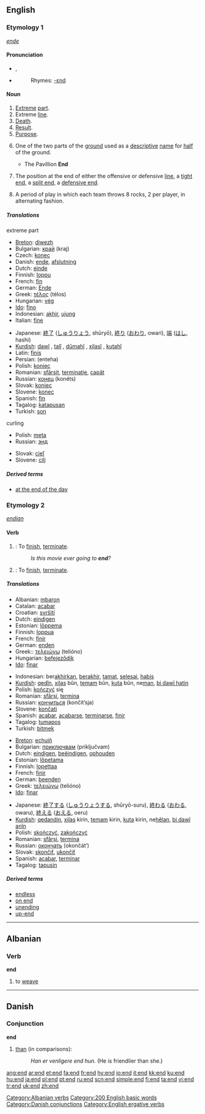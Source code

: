 {{wikipedia}}
==English==

{{rank|hands|turned|taken|240|end|rather|until|does}}
===Etymology 1===
{{OE.}} ''[[ende]]''

====Pronunciation====
*{{IPA|/ˈɛnd/}}, {{SAMPA|/"End/}}
*{{audio|en-us-end.ogg|Audio (US)}}
*:Rhymes: [[Rhymes:English:-ɛnd|-ɛnd]]

====Noun====
{{en-noun}}

# [[Extreme]] [[part]].
# Extreme [[line]].
# [[Death]]. 
# [[Result]].
# [[Purpose]].
#{{cricket}} One of the two parts of the [[ground]] used as a [[descriptive]] [[name]] for [[half]] of the ground.
#* The Pavillion '''End'''
#{{fb}} The position at the end of either the offensive or defensive [[line]], a [[tight end]], a [[split end]], a [[defensive end]].
#{{curling}} A period of play in which each team throws 8 rocks, 2 per player, in alternating fashion.

=====Translations=====
;extreme part
{{top}}
*[[Breton]]: [[diwezh]] {{m}}
*Bulgarian: [[край]] (kraj) {{m}}
*Czech: [[konec]] {{m}}
*Danish: [[ende]], [[afslutning]]
*Dutch: [[einde]] {{n}}
*Finnish: [[loppu]]
*French: [[fin#French|fin]] {{f}}
*German: [[Ende]] {{n}}
*Greek: [[τέλος]] (télos) {{n}}
*Hungarian: [[vég]]
*[[Ido]]: [[fino]]
*Indonesian: [[akhir]], [[ujung]]
*Italian: [[fine#Italian|fine]] {{f}}
{{mid}}
*Japanese: [[終了]] ([[しゅうりょう]], shūryō), [[終わり|終り]] ([[終わり|おわり]], owari), [[端]] ([[はし]], hashi)
*[[Kurdish]]: [[dawî]] {{f}}, [[talî]] {{f}}, [[dûmahî]] {{f}}, [[xilasî]] {{f}}, [[kutahî]] {{f}}
*Latin: [[finis]]
*Persian: {{FAchar|[[انتها]]}} (enteha)
*Polish: [[koniec]] {{m}}
*Romanian: [[sfârşit]], [[terminaţie]], [[capăt]] 
*Russian: [[конец]] (konéts) {{m}}
*Slovak: [[koniec]] {{m}}
*Slovene: [[konec]] {{m}}
*Spanish: [[fin#Spanish|fin]]
*Tagalog: [[katapusan]]
*Turkish: [[son#Turkish|son]]
{{bottom}}

;curling
{{top}}
* Polish: [[meta]] {{f}}
* Russian: [[энд]] {{m}}
{{mid}}
* Slovak: [[cieľ]] {{m}}
* Slovene: [[cilj]] {{m}}
{{bottom}}

=====Derived terms=====
* [[at the end of the day]]

===Etymology 2===
{{OE.}}  ''[[endian]]''

====Verb====
{{en-verb}}

# {{intransitive}}: To [[finish]], [[terminate]].
#:''Is this movie ever going to '''end'''?''
# {{transitive}}: To [[finish]], [[terminate]].

=====Translations=====
{{intransitive}}
{{top}}
*Albanian: [[mbaron]]
*Catalan: [[acabar]]
*Croatian: [[svršiti]]
*Dutch: [[eindigen]]
*Estonian: [[lõppema]] 
*Finnish: [[loppua]]
*French: [[finir]]
*German: [[enden]]
*Greek:: [[τελειώνω]] (telióno)
*Hungarian: [[befejeződik]]
*[[Ido]]: [[finar]]
{{mid}}
*Indonesian: ber[[akhir]]kan, [[akhir|berakhir]], [[tamat]], [[selesai]], [[habis]]
*[[Kurdish]]: [[qedîn]], [[xilas]] bûn, [[temam]] bûn, [[kuta]] bûn, ne[[man]], [[bi dawî hatin]]
*Polish: [[kończyć]] się
*Romanian: [[sfârşi]], [[termina]]
*Russian: [[кончиться]] (končít’sja)
*Slovene: [[končati]]
*Spanish: [[acabar]], [[acabarse]], [[terminarse]], [[finir]]
*Tagalog: [[tumapos]]
*Turkish: [[bitmek]]
{{bottom}}

{{transitive}}
{{top}}
*[[Breton]]: [[echuiñ]]
*Bulgarian: [[приключвам]] (priključvam)
*Dutch: [[eindigen]], [[beëindigen]], [[ophouden]]
*Estonian: [[lõpetama]]
*Finnish: [[lopettaa]]
*French: [[finir]]
*German: [[beenden]]
*Greek: [[τελειώνω]] (telióno)
*[[Ido]]: [[finar]]
{{mid}}
*Japanese: [[終了]]する ([[しゅうりょう]]する, shūryō-suru), [[終わる]] ([[おわる]], owaru), [[終える]] ([[おえる]], oeru)
*[[Kurdish]]: [[qedandin]], [[xilas]] kirin, [[temam]] kirin, [[kuta]] kirin, ne[[hêlan]], [[bi dawî anîn]]
*Polish: [[skończyć]], [[zakończyć]] 
*Romanian: [[sfârşi]], [[termina]]
*Russian: [[окончать]] (okončát’)
*Slovak: [[skončiť]], [[ukončiť]]
*Spanish: [[acabar]], [[terminar]]
*Tagalog: [[tapusin]]
{{bottom}}

=====Derived terms=====
* [[endless]]
* [[on end]]
* [[unending]]
* [[up-end]]


----

==Albanian==
===Verb===
'''end'''

# to [[weave]]

[[Category:Albanian verbs]]

----

==Danish==
===Conjunction===
'''end'''
# [[than]] (in comparisons):
#: ''Han er venligere end hun.'' (He is friendlier than she.)

[[Category:200 English basic words]]
[[Category:Danish conjunctions]]
[[Category:English ergative verbs]]

[[ang:end]]
[[ar:end]]
[[et:end]]
[[fa:end]]
[[fr:end]]
[[hy:end]]
[[io:end]]
[[it:end]]
[[kk:end]]
[[ku:end]]
[[hu:end]]
[[ja:end]]
[[pl:end]]
[[pt:end]]
[[ru:end]]
[[scn:end]]
[[simple:end]]
[[fi:end]]
[[ta:end]]
[[vi:end]]
[[tr:end]]
[[uk:end]]
[[zh:end]]